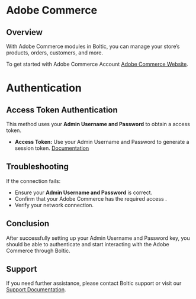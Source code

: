 # Adobe Commerce 

## Overview

With Adobe Commerce modules in Boltic, you can manage your store’s products, orders, customers, and more.

To get started with Adobe Commerce Account 
<a href="https://business.adobe.com/products/magento/magento-commerce.html" target="_blank" rel="noopener">Adobe Commerce Website</a>.


# Authentication


##  Access Token Authentication

This method uses your **Admin Username and Password** to obtain a access token.

  - **Access Token:** Use your Admin Username and Password to generate a session token.  <a href="https://experienceleague.adobe.com/en/docs/commerce-admin/start/admin/admin-signin" target="_blank" rel="noopener"> <span> Documentation</span> </a>

## Troubleshooting

If the connection fails:

-   Ensure your **Admin Username and Password** is correct.
-   Confirm that your Adobe Commerce has the required access .
-   Verify your network connection.


## Conclusion

After successfully setting up your Admin Username and Password key, you should be able to authenticate and start interacting with the Adobe Commerce through Boltic.


## Support

If you need further assistance, please contact Boltic support or visit our <a href="https://docs.boltic.io" target="_blank" rel="noopener">Support Documentation</a>.
